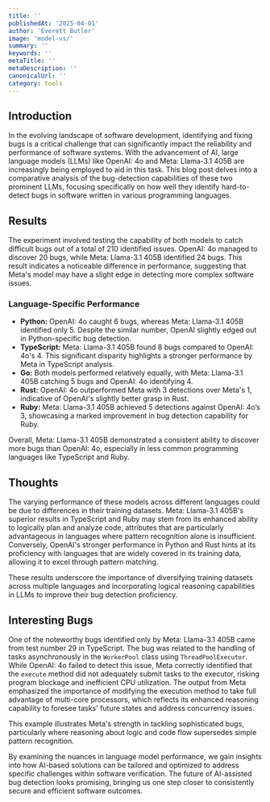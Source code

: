 ```yaml
---
title: ''
publishedAt: '2025-04-01'
author: 'Everett Butler'
image: 'model-vs/'
summary: ''
keywords: ''
metaTitle: ''
metaDescription: ''
canonicalUrl: ''
category: tools
---
```



## Introduction
In the evolving landscape of software development, identifying and fixing bugs is a critical challenge that can significantly impact the reliability and performance of software systems. With the advancement of AI, large language models (LLMs) like OpenAI: 4o and Meta: Llama-3.1 405B are increasingly being employed to aid in this task. This blog post delves into a comparative analysis of the bug-detection capabilities of these two prominent LLMs, focusing specifically on how well they identify hard-to-detect bugs in software written in various programming languages.

## Results
The experiment involved testing the capability of both models to catch difficult bugs out of a total of 210 identified issues. OpenAI: 4o managed to discover 20 bugs, while Meta: Llama-3.1 405B identified 24 bugs. This result indicates a noticeable difference in performance, suggesting that Meta's model may have a slight edge in detecting more complex software issues.

### Language-Specific Performance
- **Python:** OpenAI: 4o caught 6 bugs, whereas Meta: Llama-3.1 405B identified only 5. Despite the similar number, OpenAI slightly edged out in Python-specific bug detection.
- **TypeScript:** Meta: Llama-3.1 405B found 8 bugs compared to OpenAI: 4o's 4. This significant disparity highlights a stronger performance by Meta in TypeScript analysis.
- **Go:** Both models performed relatively equally, with Meta: Llama-3.1 405B catching 5 bugs and OpenAI: 4o identifying 4.
- **Rust:** OpenAI: 4o outperformed Meta with 3 detections over Meta's 1, indicative of OpenAI's slightly better grasp in Rust.
- **Ruby:** Meta: Llama-3.1 405B achieved 5 detections against OpenAI: 4o’s 3, showcasing a marked improvement in bug detection capability for Ruby.

Overall, Meta: Llama-3.1 405B demonstrated a consistent ability to discover more bugs than OpenAI: 4o, especially in less common programming languages like TypeScript and Ruby.

## Thoughts
The varying performance of these models across different languages could be due to differences in their training datasets. Meta: Llama-3.1 405B's superior results in TypeScript and Ruby may stem from its enhanced ability to logically plan and analyze code, attributes that are particularly advantageous in languages where pattern recognition alone is insufficient. Conversely, OpenAI's stronger performance in Python and Rust hints at its proficiency with languages that are widely covered in its training data, allowing it to excel through pattern matching.

These results underscore the importance of diversifying training datasets across multiple languages and incorporating logical reasoning capabilities in LLMs to improve their bug detection proficiency.

## Interesting Bugs
One of the noteworthy bugs identified only by Meta: Llama-3.1 405B came from test number 29 in TypeScript. The bug was related to the handling of tasks asynchronously in the `WorkerPool` class using `ThreadPoolExecutor`. While OpenAI: 4o failed to detect this issue, Meta correctly identified that the `execute` method did not adequately submit tasks to the executor, risking program blockage and inefficient CPU utilization. The output from Meta emphasized the importance of modifying the execution method to take full advantage of multi-core processors, which reflects its enhanced reasoning capability to foresee tasks' future states and address concurrency issues.

This example illustrates Meta's strength in tackling sophisticated bugs, particularly where reasoning about logic and code flow supersedes simple pattern recognition.

By examining the nuances in language model performance, we gain insights into how AI-based solutions can be tailored and optimized to address specific challenges within software verification. The future of AI-assisted bug detection looks promising, bringing us one step closer to consistently secure and efficient software outcomes.
